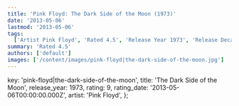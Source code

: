 ```yaml
---
title: 'Pink Floyd: The Dark Side of the Moon (1973)'
date: '2013-05-06'
lastmod: '2013-05-06'
tags:
  ['Artist Pink Floyd', 'Rated 4.5', 'Release Year 1973', 'Release Decade 1970']
summary: 'Rated 4.5'
authors: ['default']
images: ['/content/images/pink-floyd|the-dark-side-of-the-moon.jpg']
---
```


  key: 'pink-floyd|the-dark-side-of-the-moon',
  title: 'The Dark Side of the Moon',
  release_year: 1973,
  rating: 9,
  rating_date: '2013-05-06T00:00:00.000Z',
  artist: 'Pink Floyd',
};

<MusicRating data={data} />
